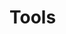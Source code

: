 # Tools


<ul className="grid grid-cols-1 md:grid-cols-2 lg:grid-cols-3 xl:grid-cols-4 gap-4 -ml-6">
<ReferenceCard
    title="Aprtoapy"
    description="Tool to calculate APY from APR value. Compouding periods, i.e., the number of times compounded per year can be..."
    url="/terminal/reference/crypto/tools/aprtoapy"
    command="true"
/>
<ReferenceCard
    title="Il"
    description="Tool to calculate Impermanent Loss in a custom liquidity pool. Users can provide percentages increases for two..."
    url="/terminal/reference/crypto/tools/il"
    command="true"
/>
</ul>
